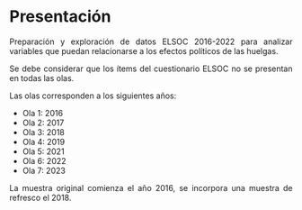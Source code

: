 # Presentación {.unnumbered}

<!-- ```{js, echo = FALSE} -->
<!-- title = document.getElementById('header'); -->
<!-- title.innerHTML = '<img src="imagenes/logo.png" alt="ELSOC">' + title.innerHTML -->
<!-- ``` -->

<div style="text-align: justify">

Preparación y exploración de datos ELSOC 2016-2022 para analizar variables que puedan relacionarse a los efectos políticos de las huelgas.

Se debe considerar que los ítems del cuestionario ELSOC no se presentan en todas las olas.

Las olas corresponden a los siguientes años:

- Ola 1: 2016
- Ola 2: 2017
- Ola 3: 2018
- Ola 4: 2019
- Ola 5: 2021
- Ola 6: 2022
- Ola 7: 2023

La muestra original comienza el año 2016, se incorpora una muestra de refresco el 2018.